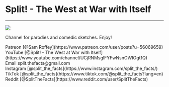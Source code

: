 # Split! - The West at War with Itself

---

<img src="https://yt3.ggpht.com/ytc/AAUvwnh1BcLZ9z1FADbBWugEfNT6_6jLl8M1Pi3RJzca=s176-c-k-c0x00ffffff-no-rj" />

Channel for parodies and comedic sketches. Enjoy!

<div>
  Patreon [@Sam Roffey](https://www.patreon.com/user/posts?u=56069659)
  <br />
  YouTube [@Split! - The West at War with
  Itself](https://www.youtube.com/channel/UCjRNMsglFYFwNsnOWIOgt1Q)
  <br />
  Email split.thefacts@gmail.com
  <br />
  Instagram [@split_the_facts](https://www.instagram.com/split_the_facts/)
  <br />
  TikTok [@split_the_facts](https://www.tiktok.com/@split_the_facts?lang=en)
  <br />
  Reddit [@SplitTheFacts](https://www.reddit.com/user/SplitTheFacts)
</div>
